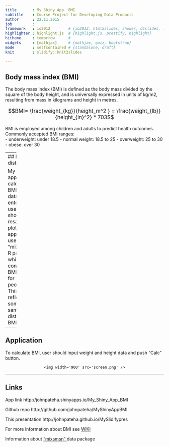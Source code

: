 ```yaml
---
title       : My Shiny App. BMI
subtitle    : Course Project for Developing Data Products
author      : 22.11.2015
job         : 
framework   : io2012        # {io2012, html5slides, shower, dzslides, ...}
highlighter : highlight.js  # {highlight.js, prettify, highlight}
hitheme     : tomorrow      # 
widgets     : [mathjax]     # {mathjax, quiz, bootstrap}
mode        : selfcontained # {standalone, draft}
knit        : slidify::knit2slides  

---
```


## Body mass index (BMI)

The body mass index (BMI) is defined as the body mass divided by the square of the body height, 
and is universally expressed in units of kg/m2, resulting from mass in kilograms and height in metres. 

<div style="font-size: 120%;">
$$BMI= \frac{weight_{kg}}{height_m^2 } = \frac{weight_{lb}}{height_{in}^2} * 703$$
</div>

BMI is employed among children and adults to predict health outcomes. Commonly accepted BMI ranges:  
 - underweight: under 18.5
 - normal weight: 18.5 to 25
 - overweight: 25 to 30
 - obese: over 30

--- 
## Data distribution

My application calculate BMI for data, entered by user and show resalt at plot.  
The application uses "mixsmsn" R package, which contains BMI data for 2107 people. 
This data reflect some sample distribution BMI values
``` r
library(mixsmsn);library(ggplot2);data(bmi)
ggplot(aes(x=bmi),data=bmi) + theme_bw() + geom_histogram(binwidth=1,fill="grey",color="black")+ 
        geom_vline(x=c(18.5,25),color="green",size=1) + geom_vline(x=30,color="red",size=1) + 
        annotate("text", x=c(21.5,34), y=180, label=c("norm","obese"), color=c("green","red"))
```

---  

## Application

To calculate BMI, user should input weight and height data and push "Calc" button.

<div style='text-align: center;'>
    <img width='900' src='screen.png' />
</div>

---  

## Links

App link http://johnpateha.shinyapps.io/My_Shiny_App_BMI  

Github repo http://github.com/johnpateha/MyShinyAppBMI  

This presentation http://johnpateha.github.io/MySlidifypres

For more information about BMI see <a href="http://en.wikipedia.org/wiki/Body_mass_index">  WiKi </a>  

Information about <a href="http://cran.r-project.org/web/packages/mixsmsn/mixsmsn.pdf">  "mixsmsn"  </a> data package  

 
 

